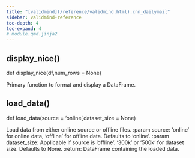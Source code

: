 ```yaml
---
title: "[validmind](/reference/validmind.html).cnn_dailymail"
sidebar: validmind-reference
toc-depth: 4
toc-expand: 4
# module.qmd.jinja2
---
```


<!-- function.qmd.jinja2 -->

## display_nice[()]{.muted}

<!-- signatures.jinja2 -->

::: {.signature}

<span class="kw">def</span> <span class="name">display_nice</span>(<span class="param"><span class="n">df</span><span class="muted">,</span></span><span class="param"><span class="n">num_rows</span><span class="o"> = </span><span class="kc">None</span></span>)</span>

:::

<!-- docstring.jinja2 -->

Primary function to format and display a DataFrame.

<!-- function.qmd.jinja2 -->

## load_data[()]{.muted}

<!-- signatures.jinja2 -->

::: {.signature}

<span class="kw">def</span> <span class="name">load_data</span>(<span class="param"><span class="n">source</span><span class="o"> = </span><span class="kc">'online'</span><span class="muted">,</span></span><span class="param"><span class="n">dataset_size</span><span class="o"> = </span><span class="kc">None</span></span>)</span>

:::

<!-- docstring.jinja2 -->

Load data from either online source or offline files. :param source: 'online' for online data, 'offline' for offline data. Defaults to 'online'. :param dataset_size: Applicable if source is 'offline'. '300k' or '500k' for dataset size. Defaults to None. :return: DataFrame containing the loaded data.
